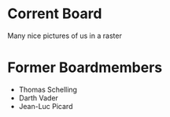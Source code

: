 # Corrent Board

Many nice pictures of us in a raster

# Former Boardmembers
- Thomas Schelling
- Darth Vader
- Jean-Luc Picard